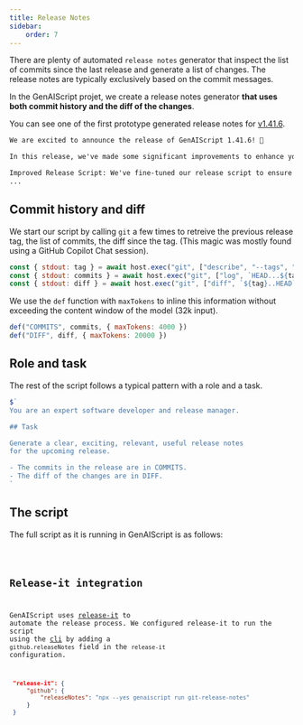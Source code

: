 ```yaml
---
title: Release Notes
sidebar:
    order: 7
---
```


There are plenty of automated `release notes` generator
that inspect the list of commits since the last release and generate a list of changes.
The release notes are typically exclusively based on the commit messages.

In the GenAIScript projet, we create a release notes generator **that uses 
both commit history and the diff of the changes**.

You can see one of the first prototype generated 
release notes for [v1.41.6](https://github.com/microsoft/genaiscript/releases/tag/1.41.6).

```markdown wrap
We are excited to announce the release of GenAIScript 1.41.6! 🎉

In this release, we've made some significant improvements to enhance your experience. Here are the key changes:

Improved Release Script: We've fine-tuned our release script to ensure smoother and more efficient releases in the future. 🛠️
...

```

## Commit history and diff

We start our script by calling `git` a few times to retreive the previous release tag,
the list of commits, the diff since the tag. 
(This magic was mostly found using a GitHub Copilot Chat session).

```js title="git-release-notes.genai.js" wrap
const { stdout: tag } = await host.exec("git", ["describe", "--tags", "--abbrev=0", "HEAD^",])
const { stdout: commits } = await host.exec("git", ["log", `HEAD...${tag}`,])
const { stdout: diff } = await host.exec("git", ["diff", `${tag}..HEAD`,])
```

We use the `def` function with `maxTokens` to inline this information without exceeding the content window
of the model (32k input).

```js title="git-release-notes.genai.js" wrap
def("COMMITS", commits, { maxTokens: 4000 })
def("DIFF", diff, { maxTokens: 20000 })
```

## Role and task

The rest of the script follows a typical pattern with a role and a task.

```js wrap
$`
You are an expert software developer and release manager.

## Task

Generate a clear, exciting, relevant, useful release notes
for the upcoming release. 

- The commits in the release are in COMMITS.
- The diff of the changes are in DIFF.
`
```


## The script

The full script as it is running in GenAIScript is as follows:

<Code code={scriptSrc} wrap={true} lang="js" title="git-release-notes.genai.js" />

## Release-it integration

GenAIScript uses [release-it](https://github.com/release-it/release-it)
to automate the release process. We configured release-it to run the script using the [cli](/genaiscript/reference/cli)
 by adding a `github.releaseNotes` field in the `release-it` configuration.

```json title="package.json" wrap
 "release-it": {
     "github": {
         "releaseNotes": "npx --yes genaiscript run git-release-notes"
     }
 }
```
